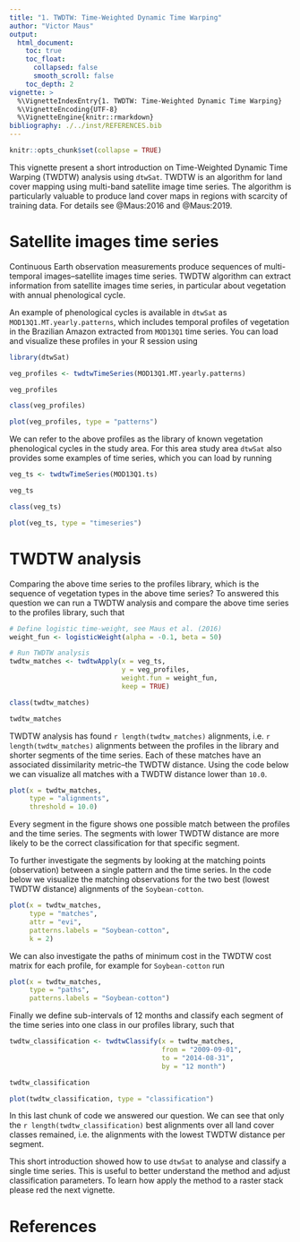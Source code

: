 ```yaml
---
title: "1. TWDTW: Time-Weighted Dynamic Time Warping"
author: "Victor Maus"
output:
  html_document:
    toc: true
    toc_float:
      collapsed: false
      smooth_scroll: false
    toc_depth: 2
vignette: >
  %\VignetteIndexEntry{1. TWDTW: Time-Weighted Dynamic Time Warping}
  %\VignetteEncoding{UTF-8}
  %\VignetteEngine{knitr::rmarkdown}
bibliography: ./../inst/REFERENCES.bib
---
```


```r
knitr::opts_chunk$set(collapse = TRUE)
```

This vignette present a short introduction on Time-Weighted Dynamic Time Warping (TWDTW) analysis using `dtwSat`. TWDTW is an algorithm for land cover mapping using multi-band satellite image time series. The algorithm is particularly valuable to produce land cover maps in regions with scarcity of training data. For details see @Maus:2016 and @Maus:2019. 

# Satellite images time series

Continuous Earth observation measurements produce sequences of multi-temporal images--satellite images time series. TWDTW algorithm can extract information from satellite images time series, in particular about vegetation with annual phenological cycle.

An example of phenological cycles is available in `dtwSat` as `MOD13Q1.MT.yearly.patterns`, which includes temporal profiles of vegetation in the Brazilian Amazon extracted from `MOD13Q1` time series. You can load and visualize these profiles in your R session using
```r
library(dtwSat)

veg_profiles <- twdtwTimeSeries(MOD13Q1.MT.yearly.patterns)

veg_profiles

class(veg_profiles)

plot(veg_profiles, type = "patterns")
```

We can refer to the above profiles as the library of known vegetation phenological cycles in the study area. For this area study area `dtwSat` also provides some examples of time series, which you can load by running
```r
veg_ts <- twdtwTimeSeries(MOD13Q1.ts)

veg_ts

class(veg_ts)

plot(veg_ts, type = "timeseries")
```

# TWDTW analysis

Comparing the above time series to the profiles library, which is the sequence of vegetation types in the above time series? To answered this question we can run a TWDTW analysis and compare the above time series to the profiles library, such that 
```r
# Define logistic time-weight, see Maus et al. (2016)
weight_fun <- logisticWeight(alpha = -0.1, beta = 50) 

# Run TWDTW analysis 
twdtw_matches <- twdtwApply(x = veg_ts, 
                            y = veg_profiles, 
                            weight.fun = weight_fun, 
                            keep = TRUE) 

class(twdtw_matches)

twdtw_matches
```

TWDTW analysis has found `r length(twdtw_matches)` alignments, i.e. `r length(twdtw_matches)` alignments between the profiles in the library and shorter segments of the time series. Each of these matches have an associated dissimilarity metric--the TWDTW distance. Using the code below we can visualize all matches with a TWDTW distance lower than `10.0`. 
```r
plot(x = twdtw_matches, 
     type = "alignments", 
     threshold = 10.0)
```

Every segment in the figure shows one possible match between the profiles and the time series. The segments with lower TWDTW distance are more likely to be the correct classification for that specific segment.

To further investigate the segments by looking at the matching points (observation) between a single pattern and the time series. In the code below we visualize the matching observations for the two best (lowest TWDTW distance) alignments of the `Soybean-cotton`.
```r
plot(x = twdtw_matches,
     type = "matches", 
     attr = "evi", 
     patterns.labels = "Soybean-cotton", 
     k = 2) 
```

We can also investigate the paths of minimum cost in the TWDTW cost matrix for each profile, for example for `Soybean-cotton` run
```r
plot(x = twdtw_matches, 
     type = "paths", 
     patterns.labels = "Soybean-cotton")
```

Finally we define sub-intervals of 12 months and classify each segment of the time series into one class in our profiles library, such that
```r
twdtw_classification <- twdtwClassify(x = twdtw_matches, 
                                      from = "2009-09-01", 
                                      to = "2014-08-31", 
                                      by = "12 month")

twdtw_classification

plot(twdtw_classification, type = "classification")
```

In this last chunk of code we answered our question. We can see that only the `r length(twdtw_classification)` best alignments over all land cover classes remained, i.e. the alignments with the lowest TWDTW distance per segment. 

This short introduction showed how to use `dtwSat` to analyse and classify a single time series. This is useful to better understand the method and adjust classification parameters. To learn how apply the method to a raster stack please red the next vignette. 

# References



